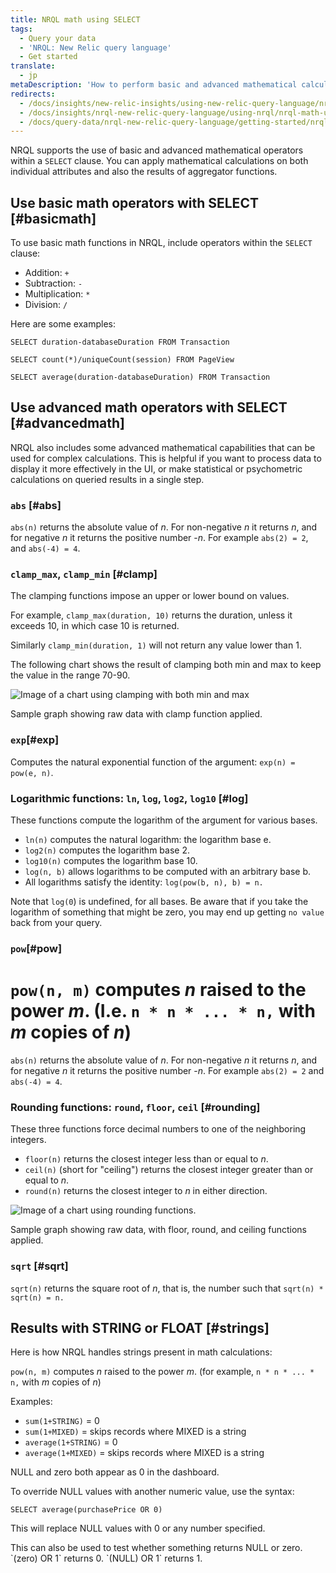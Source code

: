```yaml
---
title: NRQL math using SELECT
tags:
  - Query your data
  - 'NRQL: New Relic query language'
  - Get started
translate:
  - jp
metaDescription: 'How to perform basic and advanced mathematical calculations in NRQL, the New Relic query language'
redirects:
  - /docs/insights/new-relic-insights/using-new-relic-query-language/nrql-math
  - /docs/insights/nrql-new-relic-query-language/using-nrql/nrql-math-using-select
  - /docs/query-data/nrql-new-relic-query-language/getting-started/nrql-math-using-select
---
```


NRQL supports the use of basic and advanced mathematical operators within a `SELECT` clause. You can apply mathematical calculations on both individual attributes and also the results of aggregator functions.

## Use basic math operators with SELECT [#basicmath]

To use basic math functions in NRQL, include operators within the `SELECT` clause:

- Addition: `+`
- Subtraction: `-`
- Multiplication: `*`
- Division: `/`

Here are some examples:

```
SELECT duration-databaseDuration FROM Transaction
```

```
SELECT count(*)/uniqueCount(session) FROM PageView
```

```
SELECT average(duration-databaseDuration) FROM Transaction
```

## Use advanced math operators with SELECT [#advancedmath]

NRQL also includes some advanced mathematical capabilities that can be used for complex calculations. This is helpful if you want to process data to display it more effectively in the UI, or make statistical or psychometric calculations on queried results in a single step.

### `abs` [#abs]

`abs(n)` returns the absolute value of _n_. For non-negative _n_ it returns _n_, and for negative _n_ it returns the positive number -_n_. For example `abs(2) = 2`, and `abs(-4) = 4`.

### `clamp_max`, `clamp_min` [#clamp]

The clamping functions impose an upper or lower bound on values.

For example, `clamp_max(duration, 10)` returns the duration, unless it exceeds 10, in which case 10 is returned.

Similarly `clamp_min(duration, 1)` will not return any value lower than 1.

The following chart shows the result of clamping both min and max to keep the value in the range 70-90.

![Image of a chart using clamping with both min and max](src/images/clamp.png 'clamp.png')

<figcaption>
  Sample graph showing raw data with clamp function applied.
</figcaption>

### `exp`[#exp]

Computes the natural exponential function of the argument: `exp(n) = pow(e, n)`.

### Logarithmic functions: `ln`, `log`, `log2`, `log10` [#log]

These functions compute the logarithm of the argument for various bases.

- `ln(n)` computes the natural logarithm: the logarithm base e.
- `log2(n)` computes the logarithm base 2.
- `log10(n)` computes the logarithm base 10.
- `log(n, b)` allows logarithms to be computed with an arbitrary base b.
- All logarithms satisfy the identity: `log(pow(b, n), b) = n.`

Note that `log(0`) is undefined, for all bases. Be aware that if you take the logarithm of something that might be zero, you may end up getting `no value` back from your query.

### `pow`[#pow]

# `pow(n, m)` computes _n_ raised to the power _m_. (I.e. `n * n * ... * n,` with _m_ copies of _n_)

`abs(n)` returns the absolute value of _n_. For non-negative _n_ it returns _n_, and for negative _n_ it returns the positive number -_n_. For example `abs(2) = 2` and `abs(-4) = 4`.

### Rounding functions: `round`, `floor`, `ceil` [#rounding]

These three functions force decimal numbers to one of the neighboring integers.

- `floor(n)` returns the closest integer less than or equal to _n_.
- `ceil(n)` (short for "ceiling") returns the closest integer greater than or equal to _n_.
- `round(n)` returns the closest integer to _n_ in either direction.

![Image of a chart using rounding functions.](src/images/floor-round-ceil.png 'floor-round-ceil.png')

<figcaption>
  Sample graph showing raw data, with floor, round, and ceiling functions
  applied.
</figcaption>

### `sqrt` [#sqrt]

`sqrt(n)` returns the square root of _n_, that is, the number such that `sqrt(n) * sqrt(n) = n.`

## Results with STRING or FLOAT [#strings]

Here is how NRQL handles strings present in math calculations:

`pow(n, m)` computes _n_ raised to the power _m_. (for example, `n * n * ... * n,` with _m_ copies of _n_)

Examples:

- `sum(1+STRING)` = 0
- `sum(1+MIXED)` = skips records where MIXED is a string
- `average(1+STRING)` = 0
- `average(1+MIXED)` = skips records where MIXED is a string

NULL and zero both appear as 0 in the dashboard.

To override NULL values with another numeric value, use the syntax:

```
SELECT average(purchasePrice OR 0)
```

This will replace NULL values with 0 or any number specified.

<Callout variant="tip">
  This can also be used to test whether something returns NULL or zero. `(zero)
  OR 1` returns 0. `(NULL) OR 1` returns 1.
</Callout>
